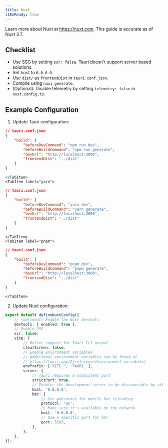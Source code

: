 ```yaml
---
title: Nuxt
i18nReady: true
---
```



Learn more about Nuxt at https://nuxt.com. This guide is accurate as of Nuxt 3.7.

## Checklist

- Use SSG by setting `ssr: false`. Tauri doesn't support server based solutions.
- Set host to `0.0.0.0`.
- Use `dist/` as `frontendDist` in `tauri.conf.json`.
- Compile using `nuxi generate`.
- (Optional): Disable telemetry by setting `telemetry: false` in `nuxt.config.ts`.

## Example Configuration

1. Update Tauri configuration:

<Tabs>
	<TabItem label="npm">

```json
// tauri.conf.json
{
	"build": {
		"beforeDevCommand": "npm run dev",
		"beforeBuildCommand": "npm run generate",
		"devUrl": "http://localhost:3000",
		"frontendDist": "../dist"
	}
}
```

    </TabItem>
    <TabItem label="yarn">

```json
// tauri.conf.json
{
	"build": {
		"beforeDevCommand": "yarn dev",
		"beforeBuildCommand": "yarn generate",
		"devUrl": "http://localhost:3000",
		"frontendDist": "../dist"
	}
}
```

    </TabItem>
    <TabItem label="pnpm">

```json
// tauri.conf.json
{
	"build": {
		"beforeDevCommand": "pnpm dev",
		"beforeBuildCommand": "pnpm generate",
		"devUrl": "http://localhost:3000",
		"frontendDist": "../dist"
	}
}
```

    </TabItem>

</Tabs>

2. Update Nuxt configuration:

```ts
export default defineNuxtConfig({
	// (optional) Enable the Nuxt devtools
	devtools: { enabled: true },
	// Enable SSG
	ssr: false,
	vite: {
		// Better support for Tauri CLI output
		clearScreen: false,
		// Enable environment variables
		// Additional environment variables can be found at
		// https://tauri.app/2/reference/environment-variables/
		envPrefix: ['VITE_', 'TAURI_'],
		server: {
			// Tauri requires a consistent port
			strictPort: true,
			// Enables the development server to be discoverable by other devices for mobile development
			host: '0.0.0.0',
			hmr: {
				// Use websocket for mobile hot reloading
				protocol: 'ws',
				// Make sure it's available on the network
				host: '0.0.0.0',
				// Use a specific port for hmr
				port: 5183,
			},
		},
	},
});
```
